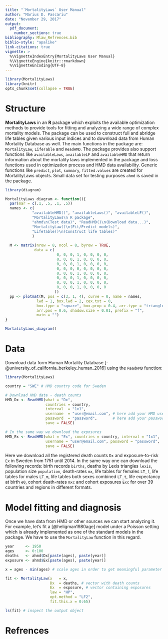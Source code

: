 ```yaml
---
title: "`MortalityLaws` User Manual"
author: "Marius D. Pascariu"
date: "November 29, 2017"
output: 
  pdf_document:
    number_sections: true
bibliography: Mlaw_Refrences.bib
biblio-style: "apalike"
link-citations: true
vignette: >
  %\VignetteIndexEntry{MortalityLaws User Manual}
  %\VignetteEngine{knitr::rmarkdown}
  %\VignetteEncoding{UTF-8}
---
```


```r
library(MortalityLaws)
library(knitr)
opts_chunk$set(collapse = TRUE)
```

# Structure

**MortalityLaws** in an **R** package which exploits the available optimization methods to provide tools for fitting and analyzing a wide range of complex mortality models. The package can be used to construct full and abridge life tables given various input indices and to download data from Human Mortality Database as well. The main functions in the package are: `MortalityLaw`, `LifeTable` and `ReadHMD`. The package provides also support functions like `availableLaws`, `availableLF` and `availableHMD` that return information about the mortality laws implemented in the package and loss functions used in optimization process and HMD data availability. Generic functions like `predict`, `plot`, `summary`, `fitted.values` are created for MortalityLaws objects. Small data set for testing purposes `ahmd` is saved in the package.


```r
library(diagram)

MortalityLaws_diagram <- function(){
  par(mar = c(.1, .5, .1, .5))
  names <- c(
            "availableHMD()", "availableLaws()", "availableLF()",
            "MortalityLaws\n R package", 
            "ahmd\n(Test data)", "ReadHMD()\n(Download data...)", 
            "MortalityLaw()\n(Fit/Predict models)",
            "LifeTable()\n(Construct life tables)"
            )
  
  M <- matrix(nrow = 8, ncol = 8, byrow = TRUE, 
             data = c(
                       0, 0, 0, 1, 0, 0, 0, 0, 
                       0, 0, 0, 1, 0, 0, 0, 0, 
                       0, 0, 0, 1, 0, 0, 0, 0,
                       0, 0, 0, 0, 0, 0, 0, 0,
                       0, 0, 0, 1, 0, 0, 0, 0, 
                       0, 0, 0, 1, 0, 0, 0, 0, 
                       0, 0, 0, 1, 0, 0, 0, 0, 
                       0, 0, 0, 1, 0, 0, 0, 0
                      ))
  pp <- plotmat(M, pos = c(3, 1, 4), curve = 0, name = names,
              lwd = 1, box.lwd = 2, cex.txt = 0,
              box.type = "square", box.prop = 0.4, arr.type = "triangle",
              arr.pos = 0.6, shadow.size = 0.01, prefix = "f",
              main = "")
}

MortalityLaws_diagram()
```

# Data

Download data form Human Mortality Database [-@university_of_california_berkeley_human_2016]  using the `ReadHMD` function:

```r
library(MortalityLaws)

country = "SWE" # HMD country code for Sweden

# Download HMD data - death counts
HMD_Dx <- ReadHMD(what = "Dx",
                  countries = country, 
                  interval  = "1x1", 
                  username  = "user@email.com", # here add your HMD username 
                  password  = "password",       # here add your password account
                  save = FALSE)

# In the same way we download the exposures
HMD_Ex <- ReadHMD(what = "Ex", countries = country, interval = "1x1", 
                  username = "user@email.com", password = "password", 
                  save = FALSE)
```

Here we download all the registered death counts `Dx` and exposure-to-risk `Ex` in Sweden from 1751 until 2014. In the same way one can download the following records: birth records `births`, deaths by Lexis triangles `lexis`, population size `population`, death-rates `mx`, life tables for females `LT_f`, life tables for males `LT_m`, life tables both sexes combined `LT_t`, life expectancy at birth `e0`, cohort death-rates `mxc` and cohort exposures `Exc` for over 39 countries and regions in different formats.

# Model fitting and diagnosis
Once we have data from HMD or other sources we can start analyzing it.
For example, let's fit a [@heligman1980age] model under a Poisson setting which is already implemented as one of the standard models in the package. We have to use the `MortalityLaw` function in this regard.

```r
year     <- 1950
ages     <- 0:100
deaths   <- ahmd$Dx[paste(ages), paste(year)]
exposure <- ahmd$Ex[paste(ages), paste(year)]

x = ages - min(ages) # scale ages in order to get meaningful parameter estimates

fit <- MortalityLaw(x   = x,
                    Dx  = deaths, # vector with death counts
                    Ex  = exposure, # vector containing exposures
                    law = "HP",
                    opt.method = "LF2",
                    fit.this.x = 0:65)

ls(fit) # inspect the output object
```


# Refrences






